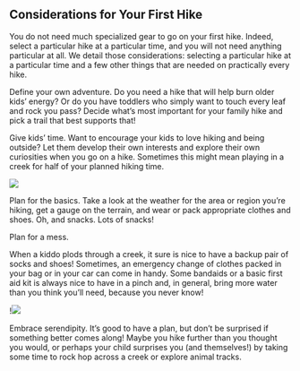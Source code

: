 ## Considerations for Your First Hike


You do not need much specialized gear to go on your first hike.
Indeed, select a particular hike at a particular time, and you will not need anything particular at all.
We detail those considerations: selecting a particular hike at a particular time and a few other things that are needed on practically every hike.

Define your own adventure.
Do you need a hike that will help burn older kids' energy?
Or do you have toddlers who simply want to touch every leaf and rock you pass?
Decide what's most important for your family hike and pick a trail that best supports that!

Give kids' time.
Want to encourage your kids to love hiking and being outside?
Let them develop their own interests and explore their own curiosities when you go on a hike.
Sometimes this might mean playing in a creek for half of your planned hiking time.

![](img/kidslooking.jpg)

Plan for the basics.
Take a look at the weather for the area or region you're hiking, get a gauge on the terrain, and wear or pack appropriate clothes and shoes.
Oh, and snacks.
Lots of snacks!

Plan for a mess.

When a kiddo plods through a creek, it sure is nice to have a backup pair of socks and shoes!
Sometimes, an emergency change of clothes packed in your bag or in your car can come in handy.
Some bandaids or a basic first aid kit is always nice to have in a pinch and, in general, bring more water than you think you'll need, because you never know!

!![](img/kidscrossingcreek.jpg)

Embrace serendipity.
It's good to have a plan, but don't be surprised if something better comes along!
Maybe you hike further than you thought you would, or perhaps your child surprises you (and themselves!) by taking some time to rock hop across a creek or explore animal tracks.

